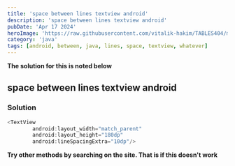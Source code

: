 ---
title: 'space between lines textview android'
description: 'space between lines textview android'
pubDate: 'Apr 17 2024'
heroImage: 'https://raw.githubusercontent.com/vitalik-hakim/TABLES404/main/error_b/java.png'
category: 'java'
tags: [android, between, java, lines, space, textview, whatever]
---

**The solution for this is noted below**

## space between lines textview android

### Solution

```java
<TextView
        android:layout_width="match_parent"
        android:layout_height="180dp"
        android:lineSpacingExtra="10dp"/>
```
**Try other methods by searching on the site. That is if this doesn't work**
